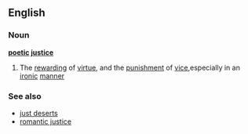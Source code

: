 ==English==

===Noun===
{{wikipedia}}
'''[[poetic]] [[justice]]'''
#The [[rewarding]] of [[virtue]], and the [[punishment]] of [[vice]],especially in an [[ironic]] [[manner]]
===See also===
*[[just deserts]]
*[[romantic justice]]